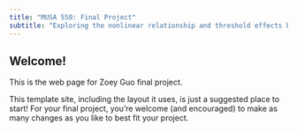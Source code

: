 ```yaml
---
title: "MUSA 550: Final Project"
subtitle: "Exploring the nonlinear relationship and threshold effects between heat stress around bus stops and urban environment: A case study of Philadelphia"
---
```


## Welcome!

This is the web page for Zoey Guo final project.

::: {.callout-important}
This template site, including the layout it uses, is just a suggested place to start! For your final project, you’re welcome (and encouraged) to make as many changes as you like to best fit your project.
:::
